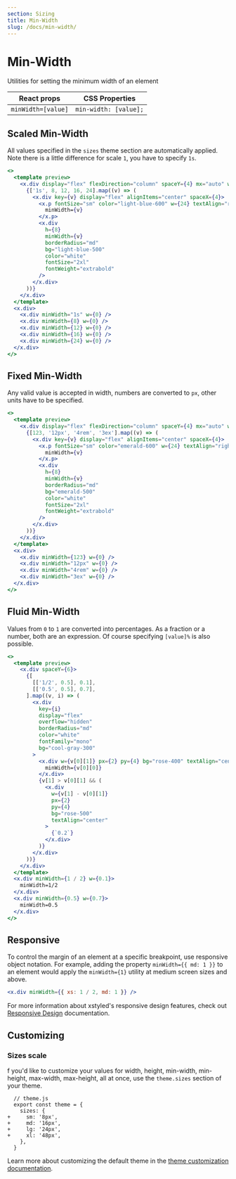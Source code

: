 ```yaml
---
section: Sizing
title: Min-Width
slug: /docs/min-width/
---
```


# Min-Width

Utilities for setting the minimum width of an element

| React props        | CSS Properties        |
| ------------------ | --------------------- |
| `minWidth=[value]` | `min-width: [value];` |

## Scaled Min-Width

All values specified in the `sizes` theme section are automatically applied. Note there is a little difference for scale `1`, you have to specify `1s`.

```jsx preview color=light-blue
<>
  <template preview>
    <x.div display="flex" flexDirection="column" spaceY={4} mx="auto" w={64}>
      {['1s', 8, 12, 16, 24].map((v) => (
        <x.div key={v} display="flex" alignItems="center" spaceX={4}>
          <x.p fontSize="sm" color="light-blue-600" w={24} textAlign="right">
            minWidth={v}
          </x.p>
          <x.div
            h={8}
            minWidth={v}
            borderRadius="md"
            bg="light-blue-500"
            color="white"
            fontSize="2xl"
            fontWeight="extrabold"
          />
        </x.div>
      ))}
    </x.div>
  </template>
  <x.div>
    <x.div minWidth="1s" w={0} />
    <x.div minWidth={8} w={0} />
    <x.div minWidth={12} w={0} />
    <x.div minWidth={16} w={0} />
    <x.div minWidth={24} w={0} />
  </x.div>
</>
```

## Fixed Min-Width

Any valid value is accepted in width, numbers are converted to `px`, other units have to be specified.

```jsx preview color=emerald
<>
  <template preview>
    <x.div display="flex" flexDirection="column" spaceY={4} mx="auto" w={64}>
      {[123, '12px', '4rem', '3ex'].map((v) => (
        <x.div key={v} display="flex" alignItems="center" spaceX={4}>
          <x.p fontSize="sm" color="emerald-600" w={24} textAlign="right">
            minWidth={v}
          </x.p>
          <x.div
            h={8}
            minWidth={v}
            borderRadius="md"
            bg="emerald-500"
            color="white"
            fontSize="2xl"
            fontWeight="extrabold"
          />
        </x.div>
      ))}
    </x.div>
  </template>
  <x.div>
    <x.div minWidth={123} w={0} />
    <x.div minWidth="12px" w={0} />
    <x.div minWidth="4rem" w={0} />
    <x.div minWidth="3ex" w={0} />
  </x.div>
</>
```

## Fluid Min-Width

Values from `0` to `1` are converted into percentages. As a fraction or a number, both are an expression. Of course specifying `[value]%` is also possible.

```jsx preview color=rose
<>
  <template preview>
    <x.div spaceY={6}>
      {[
        [['1/2', 0.5], 0.1],
        [['0.5', 0.5], 0.7],
      ].map((v, i) => (
        <x.div
          key={i}
          display="flex"
          overflow="hidden"
          borderRadius="md"
          color="white"
          fontFamily="mono"
          bg="cool-gray-300"
        >
          <x.div w={v[0][1]} px={2} py={4} bg="rose-400" textAlign="center">
            minWidth={v[0][0]}
          </x.div>
          {v[1] > v[0][1] && (
            <x.div
              w={v[1] - v[0][1]}
              px={2}
              py={4}
              bg="rose-500"
              textAlign="center"
            >
              {`0.2`}
            </x.div>
          )}
        </x.div>
      ))}
    </x.div>
  </template>
  <x.div minWidth={1 / 2} w={0.1}>
    minWidth=1/2
  </x.div>
  <x.div minWidth={0.5} w={0.7}>
    minWidth=0.5
  </x.div>
</>
```

## Responsive

To control the margin of an element at a specific breakpoint, use responsive object notation. For example, adding the property `minWidth={{ md: 1 }}` to an element would apply the `minWidth={1}` utility at medium screen sizes and above.

```jsx
<x.div minWidth={{ xs: 1 / 2, md: 1 }} />
```

For more information about xstyled's responsive design features, check out [Responsive Design](@TODO-link) documentation.

## Customizing

### Sizes scale

f you'd like to customize your values for width, height, min-width, min-height, max-width, max-height, all at once, use the `theme.sizes` section of your theme.

```diffjs
  // theme.js
  export const theme = {
    sizes: {
+     sm: '8px',
+     md: '16px',
+     lg: '24px',
+     xl: '48px',
    },
  }
```

Learn more about customizing the default theme in the [theme customization documentation](@TODO-link).
